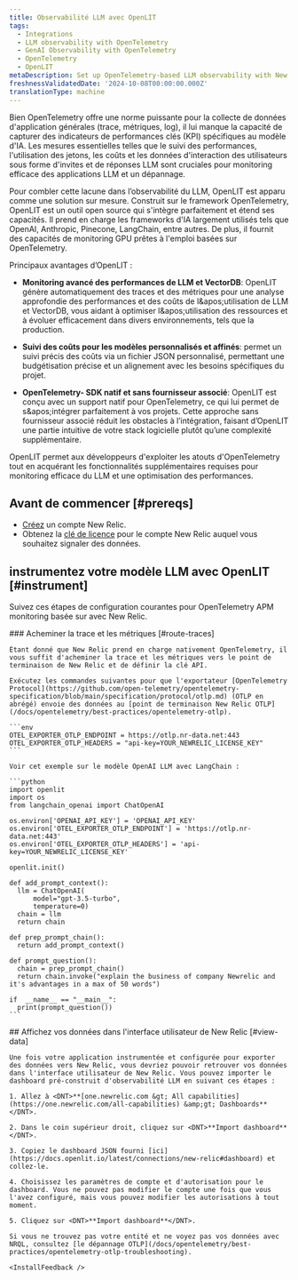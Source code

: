 ```yaml
---
title: Observabilité LLM avec OpenLIT
tags:
  - Integrations
  - LLM observability with OpenTelemetry
  - GenAI Observability with OpenTelemetry
  - OpenTelemetry
  - OpenLIT
metaDescription: Set up OpenTelemetry-based LLM observability with New Relic and OpenLIT.
freshnessValidatedDate: '2024-10-08T00:00:00.000Z'
translationType: machine
---
```


Bien OpenTelemetry offre une norme puissante pour la collecte de données d'application générales (trace, métriques, log), il lui manque la capacité de capturer des indicateurs de performances clés (KPI) spécifiques au modèle d'IA. Les mesures essentielles telles que le suivi des performances, l'utilisation des jetons, les coûts et les données d'interaction des utilisateurs sous forme d'invites et de réponses LLM sont cruciales pour monitoring efficace des applications LLM et un dépannage.

Pour combler cette lacune dans l’observabilité du LLM, OpenLIT est apparu comme une solution sur mesure. Construit sur le framework OpenTelemetry, OpenLIT est un outil open source qui s'intègre parfaitement et étend ses capacités. Il prend en charge les frameworks d'IA largement utilisés tels que OpenAI, Anthropic, Pinecone, LangChain, entre autres. De plus, il fournit des capacités de monitoring GPU prêtes à l'emploi basées sur OpenTelemetry.

Principaux avantages d’OpenLIT :

* **Monitoring avancé des performances de LLM et VectorDB**: OpenLIT génère automatiquement des traces et des métriques pour une analyse approfondie des performances et des coûts de l&amp;apos;utilisation de LLM et VectorDB, vous aidant à optimiser l&amp;apos;utilisation des ressources et à évoluer efficacement dans divers environnements, tels que la production.

* **Suivi des coûts pour les modèles personnalisés et affinés**: permet un suivi précis des coûts via un fichier JSON personnalisé, permettant une budgétisation précise et un alignement avec les besoins spécifiques du projet.

* **OpenTelemetry- SDK natif et sans fournisseur associé**: OpenLIT est conçu avec un support natif pour OpenTelemetry, ce qui lui permet de s&amp;apos;intégrer parfaitement à vos projets. Cette approche sans fournisseur associé réduit les obstacles à l’intégration, faisant d’OpenLIT une partie intuitive de votre stack logicielle plutôt qu’une complexité supplémentaire.

OpenLIT permet aux développeurs d'exploiter les atouts d'OpenTelemetry tout en acquérant les fonctionnalités supplémentaires requises pour monitoring efficace du LLM et une optimisation des performances.

## Avant de commencer [#prereqs]

* [Créez](https://newrelic.com/signup) un compte New Relic.
* Obtenez la [clé de licence](https://one.newrelic.com/launcher/api-keys-ui.launcher) pour le compte New Relic auquel vous souhaitez signaler des données.

## instrumentez votre modèle LLM avec OpenLIT [#instrument]

Suivez ces étapes de configuration courantes pour OpenTelemetry APM monitoring basée sur avec New Relic.

<Steps>
  <Step>
    ### Acheminer la trace et les métriques [#route-traces]

    Étant donné que New Relic prend en charge nativement OpenTelemetry, il vous suffit d'acheminer la trace et les métriques vers le point de terminaison de New Relic et de définir la clé API.

    Exécutez les commandes suivantes pour que l'exportateur [OpenTelemetry Protocol](https://github.com/open-telemetry/opentelemetry-specification/blob/main/specification/protocol/otlp.md) (OTLP en abrégé) envoie des données au [point de terminaison New Relic OTLP](/docs/opentelemetry/best-practices/opentelemetry-otlp).

    ```env
    OTEL_EXPORTER_OTLP_ENDPOINT = https://otlp.nr-data.net:443
    OTEL_EXPORTER_OTLP_HEADERS = "api-key=YOUR_NEWRELIC_LICENSE_KEY"
    ```

    Voir cet exemple sur le modèle OpenAI LLM avec LangChain :

    ```python
    import openlit
    import os
    from langchain_openai import ChatOpenAI

    os.environ['OPENAI_API_KEY'] = 'OPENAI_API_KEY'
    os.environ['OTEL_EXPORTER_OTLP_ENDPOINT'] = 'https://otlp.nr-data.net:443'
    os.environ['OTEL_EXPORTER_OTLP_HEADERS'] = 'api-key=YOUR_NEWRELIC_LICENSE_KEY'

    openlit.init()

    def add_prompt_context():
      llm = ChatOpenAI(
          model="gpt-3.5-turbo",
          temperature=0)
      chain = llm
      return chain

    def prep_prompt_chain():
      return add_prompt_context()

    def prompt_question():
      chain = prep_prompt_chain()
      return chain.invoke("explain the business of company Newrelic and it's advantages in a max of 50 words")

    if  __name__ == "__main__":
      print(prompt_question())
    ```
  </Step>

  <Step>
    ## Affichez vos données dans l'interface utilisateur de New Relic [#view-data]

    Une fois votre application instrumentée et configurée pour exporter des données vers New Relic, vous devriez pouvoir retrouver vos données dans l'interface utilisateur de New Relic. Vous pouvez importer le dashboard pré-construit d'observabilité LLM en suivant ces étapes :

    1. Allez à <DNT>**[one.newrelic.com &gt; All capabilities](https://one.newrelic.com/all-capabilities) &amp;gt; Dashboards**</DNT>.

    2. Dans le coin supérieur droit, cliquez sur <DNT>**Import dashboard**</DNT>.

    3. Copiez le dashboard JSON fourni [ici](https://docs.openlit.io/latest/connections/new-relic#dashboard) et collez-le.

    4. Choisissez les paramètres de compte et d'autorisation pour le dashboard. Vous ne pouvez pas modifier le compte une fois que vous l'avez configuré, mais vous pouvez modifier les autorisations à tout moment.

    5. Cliquez sur <DNT>**Import dashboard**</DNT>.

    Si vous ne trouvez pas votre entité et ne voyez pas vos données avec NRQL, consultez [le dépannage OTLP](/docs/opentelemetry/best-practices/opentelemetry-otlp-troubleshooting).

    <InstallFeedback />
  </Step>
</Steps>